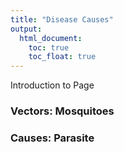 ```yaml
---
title: "Disease Causes"
output: 
  html_document:
    toc: true
    toc_float: true
---
```


Introduction to Page

### Vectors: Mosquitoes

### Causes: Parasite





